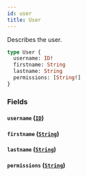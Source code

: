 ```yaml
---
id: user
title: User
---
```


Describes the user.

```graphql
type User {
  username: ID!
  firstname: String
  lastname: String
  permissions: [String!]
}
```

### Fields

#### `username` ([`ID`](/docs/apis-clients/tasklist-api/scalars/id))

#### `firstname` ([`String`](/docs/apis-clients/tasklist-api/scalars/string))

#### `lastname` ([`String`](/docs/apis-clients/tasklist-api/scalars/string))

#### `permissions` ([`String`](/docs/apis-clients/tasklist-api/scalars/string))
